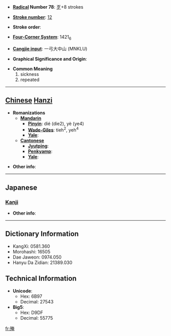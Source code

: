 * '''[[Wiktionary:Chinese radical index| Radical]] Number 78''': [[Wiktionary:Chinese radical index 歹|歹]]+8 strokes

* '''[[Wiktionary:Chinese total strokes index|Stroke number]]''': [[Wiktionary:Chinese total strokes index 12|12]]

* '''Stroke order''': 

* '''[[Wiktionary:Chinese four corner index|Four-Corner System]]''': 1421<sub>6</sub>

* '''[[Wiktionary:Chinese Cangjie index|Cangjie input]]''': 一弓大中山 (MNKLU)

* '''Graphical Significance and Origin''': 

* '''Common Meaning'''
*#sickness
*# repeated


----

== [[Chinese]] [[Hanzi]] ==

* '''Romanizations'''
** '''[[Mandarin]]'''
*** '''[[Pinyin]]''': dié (die2), yè (ye4)
*** '''[[Wade-Giles]]''': tieh<sup>2</sup>, yeh<sup>4</sup>
*** '''[[Yale]]''': 
** '''[[Cantonese]]'''
*** '''[[Jyutping]]''':
*** '''[[Penkyamp]]''': 
*** '''[[Yale]]''': 

* '''Other info''': 

----

==Japanese==
===[[Kanji]]===
{{kanji|on readings=[[よう]] (yō), [[おう]] (ō), [[えん]] (en)
|kun readings=[[やむ]] (yamu)
}}

* '''Other info''':  

----

== Dictionary Information ==

* KangXi: 0581.360
* Morohashi: 16505
* Dae Jaweon: 0974.050
* Hanyu Da Zidian: 21389.030

== Technical Information ==

* '''Unicode''':
** Hex: 6B97
** Decimal: 27543
* '''Big5''':
** Hex: D9DF
** Decimal: 55775

[[fr:殗]]